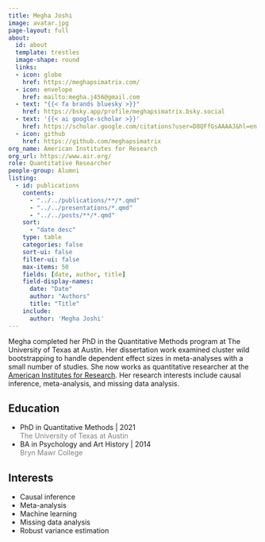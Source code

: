 ```yaml
---
title: Megha Joshi
image: avatar.jpg
page-layout: full
about:
  id: about
  template: trestles
  image-shape: round
  links:
  - icon: globe
    href: https://meghapsimatrix.com/
  - icon: envelope
    href: mailto:megha.j456@gmail.com
  - text: "{{< fa brands bluesky >}}"
    href: https://bsky.app/profile/meghapsimatrix.bsky.social
  - text: '{{< ai google-scholar >}}'
    href: https://scholar.google.com/citations?user=D8QFfGsAAAAJ&hl=en
  - icon: github
    href: https://github.com/meghapsimatrix
org_name: American Institutes for Research
org_url: https://www.air.org/
role: Quantitative Researcher
people-group: Alumni
listing:
  - id: publications
    contents: 
      - "../../publications/**/*.qmd"
      - "../../presentations/*.qmd"
      - "../../posts/**/*.qmd"
    sort: 
      - "date desc"
    type: table
    categories: false
    sort-ui: false
    filter-ui: false
    max-items: 50
    fields: [date, author, title]
    field-display-names:
      date: "Date"
      author: "Authors"
      title: "Title"
    include: 
      author: 'Megha Joshi'
---
```


:::::{#about}

Megha completed her PhD in the Quantitative Methods program at The University of Texas at Austin. Her dissertation work examined cluster wild bootstrapping to handle dependent effect sizes in meta-analyses with a small number of studies. She now works as quantitative researcher at the [American Institutes for Research](https://www.air.org/). Her research interests include causal inference, meta-analysis, and missing data analysis. 

::::{.grid}

::: {.g-col-6}

## Education

- PhD in Quantitative Methods | 2021 <br> [The University of Texas at Austin]{style='color:gray;'}
- BA in Psychology and Art History | 2014 <br> [Bryn Mawr College]{style='color:gray;'}

:::

::: {.g-col-6}

## Interests

- Causal inference
- Meta-analysis
- Machine learning
- Missing data analysis
- Robust variance estimation

:::

::::

:::::

:::::{#publications}
:::::
